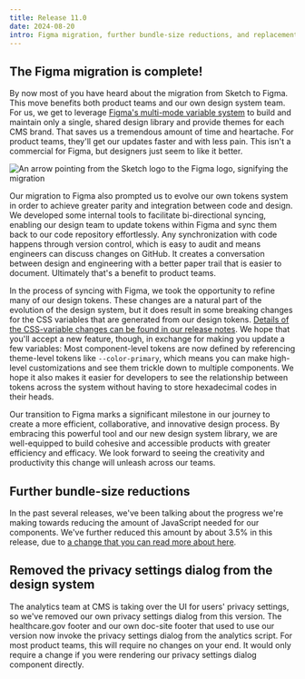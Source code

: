 ```yaml
---
title: Release 11.0
date: 2024-08-20
intro: Figma migration, further bundle-size reductions, and replacement of privacy settings dialog
---
```



## The Figma migration is complete!

By now most of you have heard about the migration from Sketch to Figma. This move benefits both product teams and our own design system team. For us, we get to leverage [Figma's  multi-mode variable system](https://help.figma.com/hc/en-us/articles/15343816063383-Modes-for-variables) to build and maintain only a single, shared design library and provide themes for each CMS brand. That saves us a tremendous amount of time and heartache. For product teams, they'll get our updates faster and with less pain. This isn't a commercial for Figma, but designers just seem to like it better.

<div className="ds-u-text-align--center ds-u-margin-top--3">
  <img
    src={sketchToFigmaImg}
    className="ds-u-display--inline-block ds-u-radius"
    alt="An arrow pointing from the Sketch logo to the Figma logo, signifying the migration"
  />
</div>

Our migration to Figma also prompted us to evolve our own tokens system in order to achieve greater parity and integration between code and design. We developed some internal tools to facilitate bi-directional syncing, enabling our design team to update tokens within Figma and sync them back to our code repository effortlessly. Any synchronization with code happens through version control, which is easy to audit and means engineers can discuss changes on GitHub. It creates a conversation between design and engineering with a better paper trail that is easier to document. Ultimately that's a benefit to product teams.

In the process of syncing with Figma, we took the opportunity to refine many of our design tokens. These changes are a natural part of the evolution of the design system, but it does result in some breaking changes for the CSS variables that are generated from our design tokens. [Details of the CSS-variable changes can be found in our release notes](/REPLACE-ME). We hope that you'll accept a new feature, though, in exchange for making you update a few variables: Most component-level tokens are now defined by referencing theme-level tokens like `--color-primary`, which means you can make high-level customizations and see them trickle down to multiple components. We hope it also makes it easier for developers to see the relationship between tokens across the system without having to store hexadecimal codes in their heads.

Our transition to Figma marks a significant milestone in our journey to create a more efficient, collaborative, and innovative design process. By embracing this powerful tool and our new design system library, we are well-equipped to build cohesive and accessible products with greater efficiency and efficacy. We look forward to seeing the creativity and productivity this change will unleash across our teams.

## Further bundle-size reductions

In the past several releases, we've been talking about the progress we're making towards reducing the amount of JavaScript needed for our components. We've further reduced this amount by about 3.5% in this release, due to [a change that you can read more about here](https://github.com/CMSgov/design-system/pull/2996).

## Removed the privacy settings dialog from the design system

The analytics team at CMS is taking over the UI for users' privacy settings, so we've removed our own privacy settings dialog from this version. The healthcare.gov footer and our own doc-site footer that used to use our version now invoke the privacy settings dialog from the analytics script. For most product teams, this will require no changes on your end. It would only require a change if you were rendering our privacy settings dialog component directly.